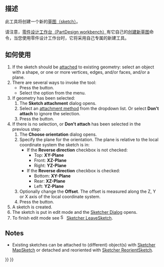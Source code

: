 <languages/>

{{Docnav/zh-cn
|
|[[Sketcher_EditSketch/zh-cn|编辑草绘]]
|[[Sketcher_Workbench/zh-cn|Sketcher]]
|IconL=
|IconR=Sketcher_EditSketch.svg
|IconC=Workbench_Sketcher.svg
}}

<div class="mw-translate-fuzzy">
{{GuiCommand/zh-cn
|Name/zh-cn=创建草图
|Name=Sketcher_NewSketch
|MenuLocation=Sketch → 创建草图
|Workbenches=[[Sketcher_Workbench/zh-cn|Sketcher]]
|SeeAlso=[[PartDesign_NewSketch/zh-cn|创建草图]], [[Sketcher_MapSketch/zh-cn|映射草图至面]], [[Sketcher_ReorientSketch/zh-cn|调整草图方向]]
}}
</div>

<span id="Description"></span>
==描述==

<div class="mw-translate-fuzzy">
此工具将创建一个新的[[Sketcher Workbench|草图（sketch）]]。
</div>

<div class="mw-translate-fuzzy">
请注意，[[PartDesign Workbench|零件设计工作台（PartDesign workbench）]]有它自己的[[PartDesign NewSketch|创建新草图]]命令，当您使用零件设计工作台时，它将采用自己专属的新建工具。
</div>

<span id="Usage"></span>
<div class="mw-translate-fuzzy">
==如何使用==
</div>

# If the sketch should be [[Part_EditAttachment|attached]] to existing geometry: select an object with a shape, or one or more vertices, edges, and/or faces, and/or a plane.
# There are several ways to invoke the tool:
#* Press the {{Button|[[Image:Sketcher_NewSketch.svg|16px]] [[Sketcher_NewSketch|Create sketch]]}} button.
#* Select the {{MenuCommand|Sketch → [[Image:Sketcher_NewSketch.svg|16px]] Create sketch}} option from the menu.
# If geometry has been selected:
## The '''Sketch attachment''' dialog opens.
## Select an [[Part_EditAttachment#Attachment_modes|attachment method]] from the dropdown list. Or select '''Don't attach''' to ignore the selection.
## Press the {{Button|OK}} button.
# If there is no selection, or '''Don't attach''' has been selected in the previous step:
## The '''Choose orientation''' dialog opens.
## Specify the plane for the orientation. The plane is relative to the local coordinate system the sketch is in:
##* If the '''Reverse direction''' checkbox is not checked:
##** Top: '''XY-Plane'''
##** Front: '''XZ-Plane'''
##** Right: '''YZ-Plane'''
##* If the '''Reverse direction''' checkbox is checked:
##** Bottom: '''XY-Plane'''
##** Rear: '''XZ-Plane'''
##** Left: '''YZ-Plane'''
## Optionally change the '''Offset'''. The offset is measured along the Z, Y or X axis of the local coordinate system.
## Press the {{Button|OK}} button.
# A sketch is created.
# The sketch is put in edit mode and the [[Sketcher_Dialog|Sketcher Dialog]] opens.
# To finish edit mode see [[Image:Sketcher_LeaveSketch.svg|16px]] [[Sketcher_LeaveSketch|Sketcher LeaveSketch]].

==Notes==

* Existing sketches can be attached to (different) object(s) with [[Sketcher_MapSketch|Sketcher MapSketch]] or detached and reoriented with [[Sketcher_ReorientSketch|Sketcher ReorientSketch]].


{{Docnav/zh-cn
|
|[[Sketcher_EditSketch/zh-cn|编辑草绘]]
|[[Sketcher_Workbench/zh-cn|Sketcher]]
|IconL=
|IconR=Sketcher_EditSketch.svg
|IconC=Workbench_Sketcher.svg
}}

{{Sketcher Tools navi{{#translation:}}}}
{{Userdocnavi{{#translation:}}}}